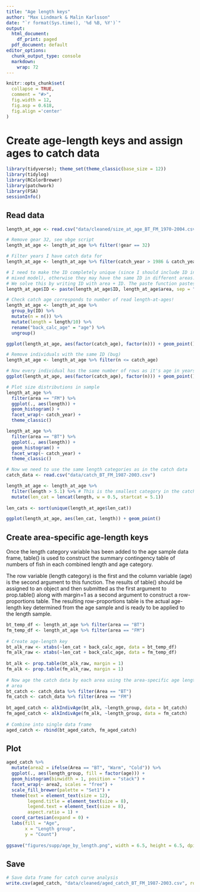```yaml
---
title: "Age length keys"
author: "Max Lindmark & Malin Karlsson"
date: "`r format(Sys.time(), '%d %B, %Y')`"
output:
  html_document:
    df_print: paged
  pdf_document: default
editor_options: 
  chunk_output_type: console
  markdown: 
    wrap: 72
---
```


```r
knitr::opts_chunk$set(
  collapse = TRUE,
  comment = "#>",
  fig.width = 12,
  fig.asp = 0.618,
  fig.align ='center'
)
```

# Create age-length keys and assign ages to catch data
```r
library(tidyverse); theme_set(theme_classic(base_size = 12))
library(tidylog)
library(RColorBrewer)
library(patchwork)
library(FSA)
sessionInfo() 
```

## Read data
```r
length_at_age <- read.csv("data/cleaned/size_at_age_BT_FM_1970-2004.csv", sep = ";")

# Remove gear 32, see vbge script
length_at_age <- length_at_age %>% filter(!gear == 32)

# Filter years I have catch data for
length_at_age <- length_at_age %>% filter(catch_year > 1986 & catch_year < 2004)

# I need to make the ID completely unique (since I should include ID information in my
# mixed model), otherwise they may have the same ID in different areas.
# We solve this by writing ID with area + ID. The paste function pastes things together
length_at_age$ID <- paste(length_at_age$ID, length_at_age$area, sep = "")

# Check catch age corresponds to number of read length-at-ages!
length_at_age <- length_at_age %>%
  group_by(ID) %>%
  mutate(n = n()) %>%
  mutate(length = length/10) %>%
  rename("back_calc_age" = "age") %>% 
  ungroup()

ggplot(length_at_age, aes(factor(catch_age), factor(n))) + geom_point()

# Remove individuals with the same ID (bug)
length_at_age <- length_at_age %>% filter(n <= catch_age)

# Now every individual has the same number of rows as it's age in years
ggplot(length_at_age, aes(factor(catch_age), factor(n))) + geom_point()

# Plot size distributions in sample
length_at_age %>%
  filter(area == "FM") %>% 
  ggplot(., aes(length)) +
  geom_histogram() +
  facet_wrap(~ catch_year) +
  theme_classic()

length_at_age %>%
  filter(area == "BT") %>% 
  ggplot(., aes(length)) +
  geom_histogram() +
  facet_wrap(~ catch_year) +
  theme_classic()

# Now we need to use the same length categories as in the catch data
catch_data <- read.csv("data/catch_BT_FM_1987-2003.csv")

length_at_age <- length_at_age %>% 
  filter(length > 5.1) %>% # This is the smallest category in the catch data
  mutate(len_cat = lencat(length, w = 0.5, startcat = 5.1))
  
len_cats <- sort(unique(length_at_age$len_cat))

ggplot(length_at_age, aes(len_cat, length)) + geom_point()
```

## Create area-specific age-length keys
Once the length category variable has been added to the age sample data frame, table() is used to construct the summary contingency table of numbers of fish in each combined length and age category.

The row variable (length category) is the first and the column variable (age) is the second argument to this function. The results of table() should be assigned to an object and then submitted as the first argument to prop.table() along with margin=1 as a second argument to construct a row-proportions table. The resulting row-proportions table is the actual age-length key determined from the age sample and is ready to be applied to the length sample.
```r
bt_temp_df <- length_at_age %>% filter(area == "BT")
fm_temp_df <- length_at_age %>% filter(area == "FM")
  
# Create age-length key
bt_alk_raw <- xtabs(~len_cat + back_calc_age, data = bt_temp_df)
fm_alk_raw <- xtabs(~len_cat + back_calc_age, data = fm_temp_df)
  
bt_alk <- prop.table(bt_alk_raw, margin = 1)
fm_alk <- prop.table(fm_alk_raw, margin = 1)
  
# Now age the catch data by each area using the area-specific age length key
# area
bt_catch <- catch_data %>% filter(Area == "BT")
fm_catch <- catch_data %>% filter(Area == "FM")
  
bt_aged_catch <- alkIndivAge(bt_alk, ~length_group, data = bt_catch)
fm_aged_catch <- alkIndivAge(fm_alk, ~length_group, data = fm_catch)
  
# Combine into single data frame
aged_catch <- rbind(bt_aged_catch, fm_aged_catch)
```

## Plot
```r
aged_catch %>% 
  mutate(area2 = ifelse(Area == "BT", "Warm", "Cold")) %>% 
  ggplot(., aes(length_group, fill = factor(age))) +
  geom_histogram(binwidth = 1, position = "stack") + 
  facet_wrap(~ area2, scales = "free") + 
  scale_fill_brewer(palette = "Set1") + 
  theme(text = element_text(size = 12),
        legend.title = element_text(size = 8),
        legend.text = element_text(size = 8),
        aspect.ratio = 1) + 
  coord_cartesian(expand = 0) + 
  labs(fill = "Age",
       x = "Length group",
       y = "Count")
  
ggsave("figures/supp/age_by_length.png", width = 6.5, height = 6.5, dpi = 600)
```

## Save
```r
# Save data frame for catch curve analysis
write.csv(aged_catch, "data/cleaned/aged_catch_BT_FM_1987-2003.csv", row.names = FALSE)
```
